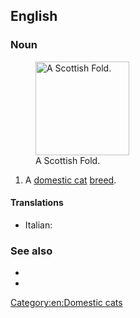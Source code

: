 ==English==

===Noun===
{{en-noun|head=[[Scottish]] [[fold|Fold]]}}
[[File:Scottish fold.jpg|thumb|right|150px|A Scottish Fold.]]
# A [[domestic cat]] [[breed]].

====Translations====
{{checktrans-top}}
* Italian: {{t-check|it|gatto Scottish Fold}}
{{trans-mid}}
{{trans-bottom}}

===See also===
* {{pedia|Scottish Fold}}
* {{commonslite|Category:Scottish Fold}}

[[Category:en:Domestic cats]]